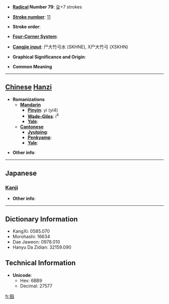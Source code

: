 * '''[[Wiktionary:Chinese radical index| Radical]] Number 79''': [[Wiktionary:Chinese radical index 殳|殳]]+7 strokes

* '''[[Wiktionary:Chinese total strokes index|Stroke number]]''': [[Wiktionary:Chinese total strokes index 11|11]]

* '''Stroke order''': 

* '''[[Wiktionary:Chinese four corner index|Four-Corner System]]''': 

* '''[[Wiktionary:Chinese Cangjie index|Cangjie input]]''': 尸大竹弓水 (SKHNE), X尸大竹弓 (XSKHN)

* '''Graphical Significance and Origin''': 

* '''Common Meaning'''

----

== [[Chinese]] [[Hanzi]] ==

* '''Romanizations'''
** '''[[Mandarin]]'''
*** '''[[Pinyin]]''': yì (yi4)
*** '''[[Wade-Giles]]''': i<sup>4</sup>
*** '''[[Yale]]''': 
** '''[[Cantonese]]'''
*** '''[[Jyutping]]''':
*** '''[[Penkyamp]]''': 
*** '''[[Yale]]''': 

* '''Other info''': 

----

==Japanese==
===[[Kanji]]===
{{kanji|on readings=[[えい]] (ei)
|kun readings=[[うちあたるこえ]] (uchiatarukoe), [[みにくいすがた]] (minikuisugata)
}}

* '''Other info''':  

----

== Dictionary Information ==

* KangXi: 0585.070
* Morohashi: 16634
* Dae Jaweon: 0978.010
* Hanyu Da Zidian: 32159.090

== Technical Information ==

* '''Unicode''':
** Hex: 6BB9
** Decimal: 27577

[[fr:殹]]